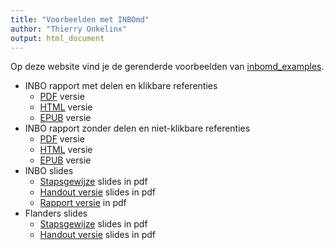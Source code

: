 ```yaml
---
title: "Voorbeelden met INBOmd"
author: "Thierry Onkelinx"
output: html_document
---
```


Op deze website vind je de gerenderde voorbeelden van [inbomd_examples](https://github.com/inbo/inbomd_examples).

- INBO rapport met delen en klikbare referenties
    - [PDF](inbo_rapport/inbo_rapport.pdf) versie
    - [HTML](inbo_rapport/dankwoord.html) versie
    - [EPUB](inbo_rapport/inbo_rapport.epub) versie
- INBO rapport zonder delen en niet-klikbare referenties
    - [PDF](inbo_rapport_basic/inbo_rapport_basic.pdf) versie
    - [HTML](inbo_rapport_basic/dankwoord.html) versie
    - [EPUB](inbo_rapport_basic/inbo_rapport_basic.epub) versie
- INBO slides
    - [Stapsgewijze](inbo_slides/inbo_slides.pdf) slides in pdf
    - [Handout versie](inbo_slides/inbo_slides_handout.pdf) slides in pdf
    - [Rapport versie](inbo_slides/inbo_slides_rapport.pdf) in pdf
- Flanders slides
    - [Stapsgewijze](flanders_slides/flanders_slides.pdf) slides in pdf
    - [Handout versie](flanders_slides/flanders_slides_handout.pdf) slides in pdf
